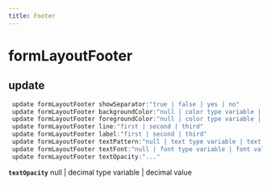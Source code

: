 ```yaml
---
title: Footer
---
```


# formLayoutFooter

## update

```js filename="Terminal" copy
 update formLayoutFooter showSeparator:"true | false | yes | no"
 update formLayoutFooter backgroundColor:"null | color type variable | color value"
 update formLayoutFooter foregroundColor:"null | color type variable | color value"
 update formLayoutFooter line:"first | second | third"
 update formLayoutFooter label:"first | second | third"
 update formLayoutFooter textPattern:"null | text type variable | text value"
 update formLayoutFooter textFont:"null | font type variable | font value"
 update formLayoutFooter textOpacity:"..."
```

**`textOpacity`**
null | decimal type variable | decimal value


